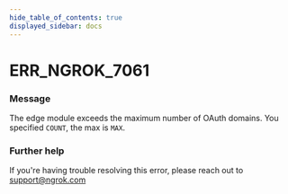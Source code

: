 ```yaml
---
hide_table_of_contents: true
displayed_sidebar: docs
---
```



# ERR_NGROK_7061

### Message

The edge module exceeds the maximum number of OAuth domains. You specified `COUNT`, the max is `MAX`.

<ErrorDetails error="err_ngrok_7061" />

### Further help

If you're having trouble resolving this error, please reach out to [support@ngrok.com](mailto:support@ngrok.com?subject=Help%20with%20ERR_NGROK_7061)

